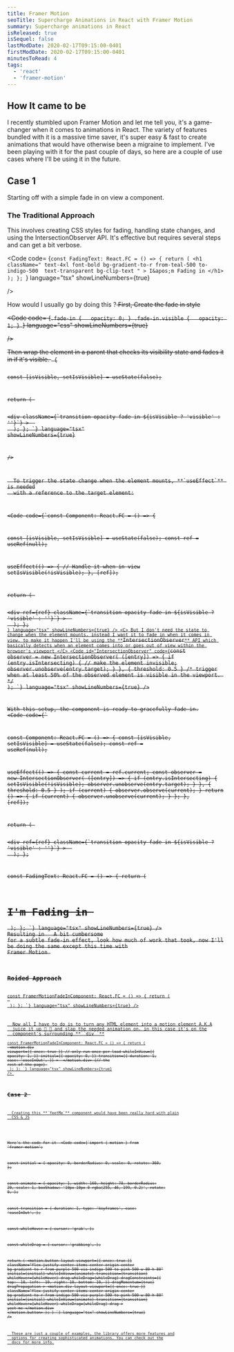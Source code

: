 ```yaml
---
title: Framer Motion
seoTitle: Supercharge Animations in React with Framer Motion 
summary: Supercharge animations in React
isReleased: true
isSequel: false
lastModDate: 2020-02-17T09:15:00-0401
firstModDate: 2020-02-17T09:15:00-0401
minutesToRead: 4
tags:
  - 'react'
  - 'framer-motion'
---
```


<H2>How It came to be</H2>
<C>
  I recently stumbled upon
  <L href="https://www.framer.com/motion/">Framer Motion</L>
  and let me tell you, it's a game-changer when it comes to animations in React.
  The variety of features bundled with it is a massive time saver, it's super
  easy & fast to create animations that would have otherwise been a migraine to
  implement. I've been playing with it for the past couple of days, so here are
  a couple of use cases where I'll be using it in the future.
</C>
<H2>Case 1</H2>
<C>Starting off with a simple fade in on view a component.</C>
<H3>The Traditional Approach</H3>
<C>
  This involves creating CSS styles for fading, handling state changes, and
  using the
  <L href="#IntersectionObserver">IntersectionObserver</L> API. It's effective but
  requires several steps and can get a bit verbose.
</C>

<Code
  code=
{`const FadingText: React.FC = () => {
  return (
    <h1
      className=" text-4xl font-bold
     bg-gradient-to-r from-teal-500 to-indigo-500 
     text-transparent bg-clip-text "
    >
      I&apos;m Fading in
    </h1>
  );
};
`}
language="tsx"
showLineNumbers={true}

/>

<C>
  How would I usually go by doing this ?<S /> First, Create the fade in style
</C>

<Code
  code=
{`.fade-in {
  opacity: 0;
}
.fade-in.visible {
  opacity: 1;
}
`}
language="css"
showLineNumbers={true}

/>

<C>
  Then wrap the element in a parent that checks its visibility state and fades it in if it's visible.
</C>
<Code
  code=
{`const Component: React.FC = () => {

  const [isVisible, setIsVisible] = useState(false);

  return (
    <div className="flex items-center justify-center py-2">
      <div
        className={\`transition-opacity fade-in \${isVisible ? 'visible' : ''}\`}
      >
        <FadingText />
      </div>
    </div>
  );
};
`}
language="tsx"
showLineNumbers={true}

/>

<C>
  To trigger the state change when the element mounts, **`useEffect`** is needed
  with a reference to the target element:
</C>

<Code
  code={`const Component: React.FC = () => {

  const [isVisible, setIsVisible] = useState(false);
  const ref = useRef<HTMLDivElement>(null);

  useEffect(() => {
    // Handle it when in view
    setIsVisible(!isVisible);
  }, [ref]);

  return (
    <div className="flex items-center justify-center py-2">
      <div
        ref={ref}
        className={\`transition-opacity fade-in \${isVisible ? 'visible' : ''}\`}
      >
        <FadingText />
      </div>
    </div>
  );
};
`}
  language="tsx"
  showLineNumbers={true}
/>
<C>
  But I don't need the state to change when the element mounts, instead I want
  it to fade in when it comes in view, to make it happen I'll be using the
  **`IntersectionObserver`** API which basically detects when an element comes
  into or goes out of view within the browser's viewport
</C>
<Code
  id="IntersectionObserver"
  code={`const observer = new IntersectionObserver(
      ([entry]) => {
        if (entry.isIntersecting) {
            // make the element invisible;
          observer.unobserve(entry.target);
        }
      },
      { threshold: 0.5 } /* trigger when at least 50% of the observed
       element is visible in the viewport. */
    );
`}
  language="tsx"
  showLineNumbers={true}
/>

<C>With this setup, the component is ready to gracefully fade in.</C>
<Code
  code={`

const Component: React.FC = () => {
  const [isVisible, setIsVisible] = useState(false);
  const ref = useRef<HTMLDivElement>(null);

  useEffect(() => {
    const current = ref.current;
    const observer = new IntersectionObserver(
      ([entry]) => {
        if (entry.isIntersecting) {
          setIsVisible(!isVisible);
          observer.unobserve(entry.target);
        }
      },
      { threshold: 0.5 }
    );
    if (current) {
      observer.observe(current);
    }
    return () => {
      if (current) {
        observer.unobserve(current);
      }
    };
  }, [ref]);

  return (
    <div className="flex items-center justify-center py-2">
      <div
        ref={ref}
        className={\`transition-opacity fade-in \${isVisible ? 'visible' : ''}\`}
      >
        <FadingText />
      </div>
    </div>
  );
};

const FadingText: React.FC = () => {
  return (
    <h1 className=" text-4xl font-bold bg-gradient-to-r from-teal-500 to-indigo-500 text-transparent bg-clip-text ">
      I&apos;m Fading in
    </h1>
  );
};
`}
  language="tsx"
  showLineNumbers={true}
/>
<C>Resulting in</C>
<FramerMotionFadeInComponent />
<C>
  A bit cumbersome for a subtle fade-in effect, look how much of work that took,
  now I'll be doing the same except this time with
  <L href="https://www.framer.com/motion/">Framer Motion</L>
</C>
<H3>Roided Approach</H3>
<Code
  code={`

const FramerMotionFadeInComponent: React.FC = () => {
  return (
    <div className="flex justify-center items-center py-2">
      <FadingText />
    </div>
  );
};
`}
  language="tsx"
  showLineNumbers={true}
/>

<C>
  Now all I have to do is to turn any HTML element into a motion element A.K.A
  juice it up 💉 💪 and slap the needed animation on, in this case it's on the
  component's surrounding **``div``**
</C>
<Code
  code={`

const FramerMotionFadeInComponent: React.FC = () => {
  return (
     <div className="flex justify-center items-center py-2">
      <motion.div
        viewport={{ once: true }} // only run once per load
        whileInView={{
          opacity: 1,
        }}
        initial={{
          opacity: 0,
        }}
        transition={{
          duration: 1,
          ease: 'easeInOut',
        }}
      >
        <FadingText />
      </motion.div>
      {// the rest of the page}
    </div>
  );
};
`}
  language="tsx"
  showLineNumbers={true}
/>
<S3 />
<H2>Case 2 </H2>
<C>
  Creating this **`YeetMe`** component would have been really hard with plain
  CSS & JS
</C>

<YeetMe />

<C>Here's the code for it </C>
<Code
  code={`import { motion } from 'framer-motion';

  const initial = {
    opacity: 0,
    borderRadius: 0,
    scale: 0,
    rotate: 360,
  };

  const animate = {
    opacity: 1,
    width: 160,
    height: 70,
    borderRadius: 20,
    scale: 1,
    boxShadow: '10px 10px 0 rgba(255, 46, 199, 0.2)',
    rotate: 0,
  };

  const transition = {
    duration: 1,
    type: 'keyframes',
    ease: 'easeInOut',
  };

  const whileHover = {
    cursor: 'grab',
  };

  const whileDrag = {
    cursor: 'grabbing',
  };
  
  return (
    <motion.button
      layout
      viewport={{ once: true }}
      className="flex justify-center items-center origin-center bg-gradient-to-r from-purple-500 via-indigo-500 to-pink-500 w-80 h-80"
      initial={initial}
      whileInView={animate}
      transition={transition}
      whileHover={whileHover}
      drag
      whileDrag={whileDrag}
      dragConstraints={{
        top: -10,
        left: -10,
        right: 10,
        bottom: 10,
      }}
      dragMomentum={true}
      dragPropagation
    >
      <motion.div
        layout
        viewport={{ once: true }}
        className="flex justify-center items-center origin-center bg-gradient-to-r from-indigo-500 via-purple-500 to-pink-500 w-80 h-80"
        initial={initial}
        whileInView={animate}
        transition={transition}
        whileHover={whileHover}
        whileDrag={whileDrag}
        drag
      >
        <span className=" font-bold">yeet me</span>
      </motion.div>
    </motion.button>
  );
}
`}
  language="tsx"
  showLineNumbers={true}
/>

<C>
  These are just a couple of examples, the library offers more features and
  options for creating sophisticated animations. You can check out the
  <L href="https://www.framer.com/motion/introduction/">docs</L> for more info.
</C>
